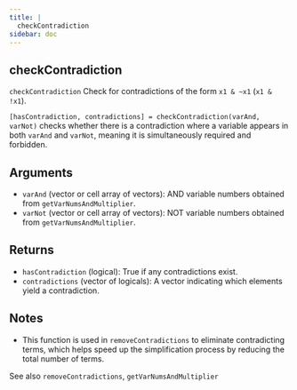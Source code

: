 ```yaml
--- 
title: | 
  checkContradiction
sidebar: doc
---
```


::: {.doc-box}
::: {.callout-warning appearance="simple" icon="false" collapse="true"}    
# checkContradiction


`checkContradiction` Check for contradictions of the form `x1 & ~x1` (`x1 & !x1`).

`[hasContradiction, contradictions] = checkContradiction(varAnd, varNot)`
checks whether there is a contradiction where a variable appears in both
`varAnd` and `varNot`, meaning it is simultaneously required and forbidden.

## Arguments
- `varAnd` (vector or cell array of vectors): AND variable numbers obtained
from `getVarNumsAndMultiplier`.
- `varNot` (vector or cell array of vectors): NOT variable numbers obtained
from `getVarNumsAndMultiplier`.

## Returns
- `hasContradiction` (logical): True if any contradictions exist.
- `contradictions` (vector of logicals): A vector indicating which elements
yield a contradiction.

## Notes
- This function is used in `removeContradictions` to eliminate contradicting terms,
which helps speed up the simplification process by reducing the total
number of terms.

See also `removeContradictions`, `getVarNumsAndMultiplier`
:::
:::


    